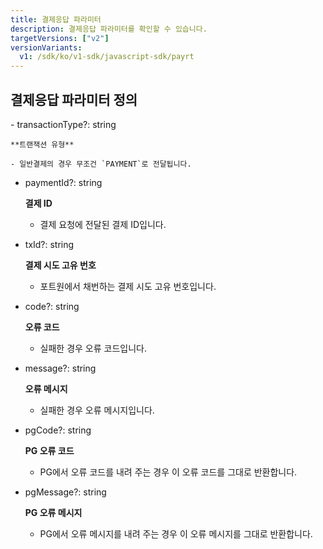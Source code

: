 ```yaml
---
title: 결제응답 파라미터
description: 결제응답 파라미터를 확인할 수 있습니다.
targetVersions: ["v2"]
versionVariants:
  v1: /sdk/ko/v1-sdk/javascript-sdk/payrt
---
```



## 결제응답 파라미터 정의

<Parameter flatten heading={3}>
  - transactionType?: string

    **트랜잭션 유형**

    - 일반결제의 경우 무조건 `PAYMENT`로 전달됩니다.

  - paymentId?: string

    **결제 ID**

    - 결제 요청에 전달된 결제 ID입니다.

  - txId?: string

    **결제 시도 고유 번호**

    - 포트원에서 채번하는 결제 시도 고유 번호입니다.

  - code?: string

    **오류 코드**

    - 실패한 경우 오류 코드입니다.

  - message?: string

    **오류 메시지**

    - 실패한 경우 오류 메시지입니다.

  - pgCode?: string

    **PG 오류 코드**

    - PG에서 오류 코드를 내려 주는 경우 이 오류 코드를 그대로 반환합니다.

  - pgMessage?: string

    **PG 오류 메시지**

    - PG에서 오류 메시지를 내려 주는 경우 이 오류 메시지를 그대로 반환합니다.
</Parameter>
